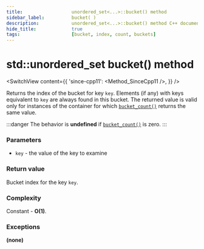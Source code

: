 ```yaml
---
title:					unordered_set<...>::bucket() method
sidebar_label:			bucket( )
description:			unordered_set<...>::bucket() method C++ documentation
hide_title:				true
tags:					[bucket, index, count, buckets]
---
```



<!----------------- Codes ---------------------->

<!-- bucket() -->

# std::unordered_set bucket() method

<SwitchView content={{
    'since-cpp11': <Method_SinceCpp11 />,
    }} />

Returns the index of the bucket for key `key`.
Elements (if any) with keys equivalent to `key` are always found in this bucket.
The returned value is valid only for instances of the container for which [`bucket_count()`](/docs/std/containers/sets/unordered-set/bucket_count) returns the same value.

:::danger 
The behavior is **undefined** if [`bucket_count()`](/docs/std/containers/sets/unordered-set/bucket_count) is zero.
:::

### Parameters

 - `key` - the value of the key to examine

### Return value

Bucket index for the key `key`.

### Complexity

Constant - **O(1)**.

### Exceptions

**(none)**
